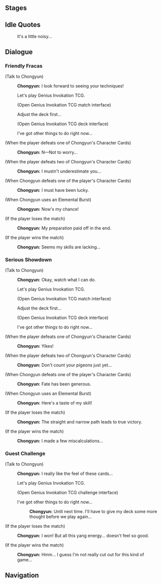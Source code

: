 {{Genius Invokation TCG Character Stages Intro}}

==Stages==
{{Genius Invokation TCG Stages/Detailed|Chongyun}}

==Idle Quotes==
{{Dialogue start}}
:{{DIcon|Idle}} It's a little noisy...
{{Dialogue end}}

==Dialogue==
===Friendly Fracas===
{{Dialogue start}}
;(Talk to Chongyun)
:{{A|vo card chongyun invite easy 01.ogg}} '''Chongyun:''' I look forward to seeing your techniques!
:{{DIcon}} Let's play Genius Invokation TCG.
:;(Open Genius Invokation TCG match interface)
:{{DIcon}} Adjust the deck first...
:;(Open Genius Invokation TCG deck interface)
:{{DIcon}} I've got other things to do right now...

;(When the player defeats one of Chongyun's Character Cards)
:{{A|vo card chongyun ingame easy 02.ogg}} '''Chongyun:''' N&mdash;Not to worry...

;(When the player defeats two of Chongyun's Character Cards)
:{{A|vo card chongyun ingame easy 03.ogg}} '''Chongyun:''' I mustn't underestimate you...

;(When Chongyun defeats one of the player's Character Cards)
:{{A|vo card chongyun ingame easy 01.ogg}} '''Chongyun:''' I must have been lucky.

;(When Chongyun uses an Elemental Burst)
:{{A|vo card chongyun ingame easy 04.ogg}} '''Chongyun:''' Now's my chance!

;(If the player loses the match)
:{{A|vo card chongyun invite easy 02.ogg}} '''Chongyun:''' My preparation paid off in the end.

;(If the player wins the match)
:{{A|vo card chongyun invite easy 03.ogg}} '''Chongyun:''' Seems my skills are lacking...
{{Dialogue end}}

===Serious Showdown===
{{Dialogue start}}
;(Talk to Chongyun)
:{{A|vo card chongyun invite hard 01.ogg}} '''Chongyun:''' Okay, watch what I can do.
:{{DIcon}} Let's play Genius Invokation TCG.
:;(Open Genius Invokation TCG match interface)
:{{DIcon}} Adjust the deck first...
:;(Open Genius Invokation TCG deck interface)
:{{DIcon}} I've got other things to do right now...

;(When the player defeats one of Chongyun's Character Cards)
:{{A|vo card chongyun ingame hard 02.ogg}} '''Chongyun:''' Yikes!

;(When the player defeats two of Chongyun's Character Cards)
:{{A|vo card chongyun ingame hard 03.ogg}} '''Chongyun:''' Don't count your pigeons just yet...

;(When Chongyun defeats one of the player's Character Cards)
:{{A|vo card chongyun ingame hard 01.ogg}} '''Chongyun:''' Fate has been generous.

;(When Chongyun uses an Elemental Burst)
:{{A|vo card chongyun ingame hard 04.ogg}} '''Chongyun:''' Here's a taste of my skill!

;(If the player loses the match)
:{{A|vo card chongyun invite hard 02.ogg}} '''Chongyun:''' The straight and narrow path leads to true victory.

;(If the player wins the match)
:{{A|vo card chongyun invite hard 03.ogg}} '''Chongyun:''' I made a few miscalculations...
{{Dialogue end}}

===Guest Challenge===
{{Dialogue start}}
;(Talk to Chongyun)
:{{A|vo card chongyun freetalk 01.ogg}} '''Chongyun:''' I really like the feel of these cards...
:{{DIcon}} Let's play Genius Invokation TCG.
:;(Open Genius Invokation TCG challenge interface)
:{{DIcon}} I've got other things to do right now...
::{{A|vo card chongyun leave 01.ogg}} '''Chongyun:''' Until next time. I'll have to give my deck some more thought before we play again...

;(If the player loses the match)
:{{A|vo card chongyun endofgame win 01.ogg}} '''Chongyun:''' I won! But all this yang energy... doesn't feel so good.

;(If the player wins the match)
:{{A|vo card chongyun endofgame fail 01.ogg}} '''Chongyun:''' Hmm... I guess I'm not really cut out for this kind of game...
{{Dialogue end}}

==Navigation==
{{Genius Invokation TCG Stages Navbox}}